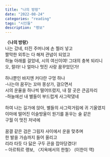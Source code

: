 ```yaml
---
title: "나의 방랑"
date: "2022-08-24"
categories: "reading"
tags: "시인들"
description: "랭보"
---
```


**〈나의 방랑〉**
<br/>
나는 갔네, 터진 주머니에 손 찔러 넣고  
짤막한 외투는 다 해져 관념이 되었고  
하늘 아래를 걸었네, 시의 여신이여! 그대의 충복 되리니  
오, 랄라! 나 얼마나 멋진 사랑 꿈꾸었던가!  
<br/>
하나뿐인 바지엔 커다란 구멍 하나  
-나는야 꿈꾸는 꼬마 몽상가, 걸으면서  
시의 운율을 하나씩 떨어뜨렸지, 내 잘 곳은 큰곰자리  
-하늘에선 내 별들이 부드럽게 사그락댔네  
<br/>
하여 나는 길가에 앉아, 별들의 사그락거림에 귀 기울였지  
이마에 떨어진 이슬방울이 원기를 돋우는 술 같은  
구월 이 멋진 저녁에  
<br/>
꿈결 같은 검은 그림자 사이에서 운을 맞추며  
한 발을 가슴까지 들어 올리고  
리라 타듯 다 닳은 구두 끈을 잡아당겼다!  
– 아르튀르 랭보, 〈지옥에서의 한철〉 (이한이 역)